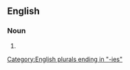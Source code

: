 ==English==

===Noun===
{{head|en|noun form}}

# {{plural of|en|diversity}}

[[Category:English plurals ending in "-ies"]]
